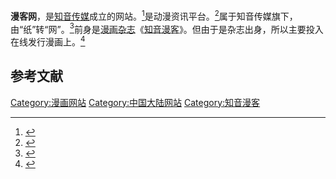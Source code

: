 '''漫客网'''，是[[知音传媒|知音传媒]]成立的网站。<ref>{{Cite news|url=http://www.chuban.cc/cbsd/201406/t20140616_156402.html|title=知音传媒：借力资本调整方向|language=zh-cn|publisher=中国出版网|author=毛俊玉|date=2014年6月16日|accessdate=2016-03-19}}{{Dead link|date=2018年9月 |bot=InternetArchiveBot |fix-attempted=yes }}</ref>是动漫资讯平台。<ref>{{Cite news|url=http://news.comicyu.com/2012/12/25/98345.html|title=“漫客推推”新闻频道全面上线，打造中国第一原创动漫资讯平台|language=zh-cn|publisher=漫域|author=薇晓|date=2012年12月25日|accessdate=2016-03-19|archive-date=2017-03-05|archive-url=https://web.archive.org/web/20170305005525/http://news.comicyu.com/2012/12/25/98345.html|dead-url=no}}</ref>属于知音传媒旗下，由“纸”转“网”。<ref>{{Cite news|url=http://www.changjiangtimes.com/2014/06/480903.html|title=构建全媒体经营格局，知音传媒——怀抱一个征服世界的梦想|language=zh-cn|publisher=长江商业报|author=|date=2014-06-19|accessdate=2016-03-19|archive-date=2017-03-05|archive-url=https://web.archive.org/web/20170305015901/http://www.changjiangtimes.com/2014/06/480903.html|dead-url=no}}</ref>前身是[[漫画杂志|漫画杂志]]《[[知音漫客|知音漫客]]》。但由于是杂志出身，所以主要投入在线发行漫画上。<ref>{{Cite news|url=http://mt.sohu.com/20150909/n420759021.shtml|title=那些正在撬动中国动漫产业的企业|language=zh-cn|publisher=搜狐|author=|date=2015-09-09|accessdate=2016-03-19|archive-date=2017-03-05|archive-url=https://web.archive.org/web/20170305120912/http://mt.sohu.com/20150909/n420759021.shtml|dead-url=no}}</ref>

==参考文献==
{{Reflist}}
{{中国漫画平台}}
[[Category:漫画网站|Category:漫画网站]]
[[Category:中国大陆网站|Category:中国大陆网站]]
[[Category:知音漫客|Category:知音漫客]]
{{website-stub}}